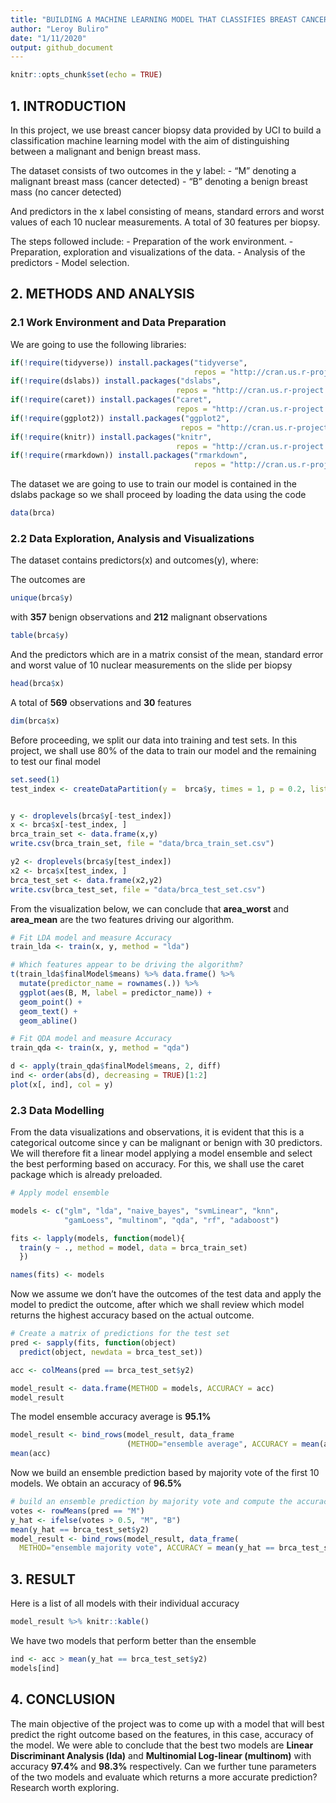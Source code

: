 ---
title: "BUILDING A MACHINE LEARNING MODEL THAT CLASSIFIES BREAST CANCER RESULTS"
author: "Leroy Buliro"
date: "1/11/2020"
output: github_document
---

```{r setup, include=FALSE}
knitr::opts_chunk$set(echo = TRUE)
```

## 1. INTRODUCTION

In this project, we use breast cancer biopsy data provided by UCI to build a classification machine learning model with the aim of distinguishing between a malignant and benign breast mass.

The dataset consists of two outcomes in the y label:
- "M" denoting a malignant breast mass (cancer detected)
- "B" denoting a benign breast mass (no cancer detected)

And predictors in the x label consisting of means, standard errors and worst values of each 10 nuclear measurements. A total of 30 features per biopsy.

The steps followed include:
- Preparation of the work environment.
- Preparation, exploration and visualizations of the data.
- Analysis of the predictors
- Model selection.


## 2. METHODS AND ANALYSIS

### 2.1 Work Environment and Data Preparation

We are going to use the following libraries:

```{r message=FALSE}
if(!require(tidyverse)) install.packages("tidyverse", 
                                         repos = "http://cran.us.r-project.org")
if(!require(dslabs)) install.packages("dslabs", 
                                     repos = "http://cran.us.r-project.org")
if(!require(caret)) install.packages("caret", 
                                     repos = "http://cran.us.r-project.org")
if(!require(ggplot2)) install.packages("ggplot2", 
                                      repos = "http://cran.us.r-project.org")
if(!require(knitr)) install.packages("knitr", 
                                     repos = "http://cran.us.r-project.org")
if(!require(rmarkdown)) install.packages("rmarkdown", 
                                         repos = "http://cran.us.r-project.org")
```

The dataset we are going to use to train our model is contained in the dslabs package so we shall proceed by loading the data using the code

```{r}
data(brca)
```


### 2.2 Data Exploration, Analysis and Visualizations

The dataset contains predictors(x) and outcomes(y), where:

The outcomes are 
```{r}
unique(brca$y)
```

with **357** benign observations and **212** malignant observations
```{r}
table(brca$y)
```

And the predictors which are in a matrix consist of the mean, standard error and worst value of 10 nuclear measurements on the slide per biopsy
```{r}
head(brca$x)
```

A total of **569** observations and **30** features
```{r}
dim(brca$x)
```

Before proceeding, we split our data into training and test sets. In this project, we shall use 80% of the data to train our model and the remaining to test our final model
```{r message=FALSE}
set.seed(1)
test_index <- createDataPartition(y =  brca$y, times = 1, p = 0.2, list = FALSE)


y <- droplevels(brca$y[-test_index])
x <- brca$x[-test_index, ]
brca_train_set <- data.frame(x,y)
write.csv(brca_train_set, file = "data/brca_train_set.csv")

y2 <- droplevels(brca$y[test_index])
x2 <- brca$x[test_index, ]
brca_test_set <- data.frame(x2,y2)
write.csv(brca_test_set, file = "data/brca_test_set.csv")
```

From the visualization below, we can conclude that **area_worst** and **area_mean** are the two features driving our algorithm.

```{r echo=FALSE}
# Fit LDA model and measure Accuracy
train_lda <- train(x, y, method = "lda")

# Which features appear to be driving the algorithm?
t(train_lda$finalModel$means) %>% data.frame() %>%
  mutate(predictor_name = rownames(.)) %>%
  ggplot(aes(B, M, label = predictor_name)) +
  geom_point() +
  geom_text() +
  geom_abline()
```


```{r echo=FALSE}
# Fit QDA model and measure Accuracy
train_qda <- train(x, y, method = "qda")

d <- apply(train_qda$finalModel$means, 2, diff)
ind <- order(abs(d), decreasing = TRUE)[1:2]
plot(x[, ind], col = y)
```


### 2.3 Data Modelling

From the data visualizations and observations, it is evident that this is a categorical outcome since y can be malignant or benign with 30 predictors. We will therefore fit a linear model applying a model ensemble and select the best performing based on accuracy. For this, we shall use the caret package which is already preloaded.

```{r message=FALSE, warning=FALSE}
# Apply model ensemble

models <- c("glm", "lda", "naive_bayes", "svmLinear", "knn", 
            "gamLoess", "multinom", "qda", "rf", "adaboost")

fits <- lapply(models, function(model){ 
  train(y ~ ., method = model, data = brca_train_set)
  }) 

names(fits) <- models
```

Now we assume we don't have the outcomes of the test data and apply the model to predict the outcome, after which we shall review which model returns the highest accuracy based on the actual outcome.

```{r warning=FALSE}
# Create a matrix of predictions for the test set
pred <- sapply(fits, function(object) 
  predict(object, newdata = brca_test_set))

acc <- colMeans(pred == brca_test_set$y2)

model_result <- data.frame(METHOD = models, ACCURACY = acc)
model_result
```

The model ensemble accuracy average is **95.1%**
```{r warning=FALSE}
model_result <- bind_rows(model_result, data_frame
                          (METHOD="ensemble average", ACCURACY = mean(acc)))
mean(acc)
```

Now we build an ensemble prediction based by majority vote of the first 10 models.
We obtain an accuracy of **96.5%**
```{r }
# build an ensemble prediction by majority vote and compute the accuracy of the ensemble.
votes <- rowMeans(pred == "M")
y_hat <- ifelse(votes > 0.5, "M", "B")
mean(y_hat == brca_test_set$y2)
model_result <- bind_rows(model_result, data_frame(
  METHOD="ensemble majority vote", ACCURACY = mean(y_hat == brca_test_set$y2)))

```


## 3. RESULT

Here is a list of all models with their individual accuracy
```{r echo=FALSE}
model_result %>% knitr::kable()
```

We have two models that perform better than the ensemble
```{r}
ind <- acc > mean(y_hat == brca_test_set$y2)
models[ind]
```


## 4. CONCLUSION

The main objective of the project was to come up with a model that will best predict the right outcome based on the features, in this case, accuracy of the model. We were able to conclude that the best two models are **Linear Discriminant Analysis (lda)** and **Multinomial Log-linear (multinom)** with accuracy **97.4%** and **98.3%** respectively. Can we further tune parameters of the two models and evaluate which returns a more accurate prediction? Research worth exploring.

